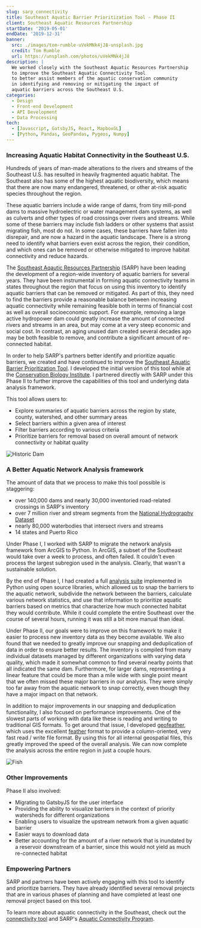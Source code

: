 ```yaml
---
slug: sarp_connectivity
title: Southeast Aquatic Barrier Prioritization Tool - Phase II
client: Southeast Aquatic Resources Partnership
startDate: '2019-05-01'
endDate: '2019-12-31'
banner:
  src: ./images/tom-rumble-uVekMNk4jJ8-unsplash.jpg
  credit: Tom Rumble
  url: https://unsplash.com/photos/uVekMNk4jJ8
description: |
  We worked closely with the Southeast Aquatic Resources Partnership
  to improve the Southeast Aquatic Connectivity Tool
  to better assist members of the aquatic conservation community
  in identifying and removing or mitigating the impact of
  aquatic barriers across the Southeast U.S.
categories:
  - Design
  - Front-end Development
  - API Development
  - Data Processing
tech:
  - [Javascript, GatsbyJS, React, MapboxGL]
  - [Python, Pandas, GeoPandas, Pygeos, Numpy]
---
```


### Increasing Aquatic Habitat Connectivity in the Southeast U.S.

Hundreds of years of man-made alterations to the rivers and streams of the Southeast
U.S. has resulted in heavily fragmented aquatic habitat. The Southeast also
has some of the highest aquatic biodiversity, which means that there are now
many endangered, threatened, or other at-risk aquatic species throughout the region.

These aquatic barriers include a wide range of dams, from tiny mill-pond dams to massive
hydroelectric or water management dam systems, as well as culverts and other types of
road crossings over rivers and streams. While some of these barriers may include
fish ladders or other systems that assist migrating fish, most do not.
In some cases, these barriers have fallen into disrepair, and are
now a hazard in the aquatic landscape. There is a strong need to identify what
barriers even exist across the region, their condition, and which ones can
be removed or otherwise mitigated to improve habitat connectivity and reduce
hazards.

The [Southeast Aqautic Resources Partnership](https://southeastaquatics.net/) (SARP)
have been leading the development of a region-wide inventory of aquatic barriers
for several years. They have been instrumental in forming aquatic connectivity
teams in states throughout the region that focus on using this inventory to
identify aquatic barriers that can be removed or mitigated. As part of this, they
need to find the barriers provide a reasonable balance between increasing
aquatic connectivity while remaining feasible both in terms of financial cost as
well as overall socioeconomic support. For example, removing a large active hydropower dam
could greatly increase the amount of connected rivers and streams in an area, but
may come at a very steep economic and social cost. In contrast, an aging unused
dam created several decades ago may be both feasible to remove, and contribute
a significant amount of re-connected habitat.

In order to help SARP's partners better identify and prioritize aquatic barriers,
we created and have continued to improve the
[Southeast Aquatic Barrier Prioritization Tool](https://connectivity.sarpdata.com/).
I developed the initial version of this tool while at the
[Conservation Biology Institute](https://consbio.org/). I partnered directly
with SARP under this Phase II to further improve the capabilities of this tool
and underlying data analysis framework.

This tool allows users to:

- Explore summaries of aquatic barriers across the region by state, county, watershed, and other summary areas
- Select barriers within a given area of interest
- Filter barriers according to various criteria
- Prioritize barriers for removal based on overall amount of network connectivity or habitat quality

![Historic Dam](./images/anton-khmelnitsky-Hc4v7w0StzE-unsplash.jpg 'Historic Dam | Photo by Anton Khmelnitsky on Unsplash')

<!-- https://unsplash.com/photos/Hc4v7w0StzE -->

### A Better Aquatic Network Analysis framework

The amount of data that we process to make this tool possible is staggering:

- over 140,000 dams and nearly 30,000 inventoried road-related crossings in SARP's inventory
- over 7 million river and stream segments from the [National Hydrography Dataset](https://www.usgs.gov/core-science-systems/ngp/national-hydrography/nhdplus-high-resolution)
- nearly 80,000 waterbodies that intersect rivers and streams
- 14 states and Puerto Rico

Under Phase I, I worked with SARP to migrate the network analysis framework from
ArcGIS to Python. In ArcGIS, a subset of the Southeast would take over a week to
process, and often failed. It couldn't even process the largest subregion used
in the analysis. Clearly, that wasn't a sustainable solution.

By the end of Phase I, I had created a full [analysis suite](https://github.com/brendan-ward/nhdnet)
implemented in Python using open source libraries,
which allowed us to snap the barriers to the aquatic network, subdivide the network
between the barriers, calculate various network statistics, and use that information
to prioritize aquatic barriers based on metrics that characterize how much
connected habitat they would contribute. While it could complete the entire Southeast
over the course of several hours, running it was still a bit more manual than ideal.

Under Phase II, our goals were to improve on this framework to make it easier to
process new inventory data as they become available. We also found that we needed
to greatly improve our snapping and deduplication of data in order to ensure
better results. The inventory is compiled from many individual datasets managed by
different organizations with varying data quality, which made it somewhat common
to find several nearby points that all indicated the same dam. Furthermore, for
larger dams, representing a linear feature that could be more than a mile wide with
single point meant that we often missed these major barriers in our analysis.
They were simply too far away from the aquatic network to snap correctly, even
though they have a major impact on that network.

In addition to major improvements in our snapping and deduplication functionality,
I also focused on performance improvements. One of the slowest parts of working
with data like these is reading and writing to traditional GIS formats. To get
around that issue, I developed [geofeather](https://github.com/brendan-ward/geofeather),
which uses the excellent [feather](https://github.com/wesm/feather) format
to provide a column-oriented, very fast read / write file format. By using this
for all internal geospatial files, this greatly improved the speed of the overall analysis.
We can now complete the analysis across the entire region in just a couple hours.

![Fish](./images/mark-huigen-4xDc1vZAB_0-unsplash.jpg 'Photo by Mark Huigen on Unsplash')

<!-- https://unsplash.com/photos/4xDc1vZAB_0 -->

### Other Improvements

Phase II also involved:

- Migrating to GatsbyJS for the user interface
- Providing the ability to visualize barriers in the context of priority watersheds for different organizations
- Enabling users to visualize the upstream network from a given aquatic barrier
- Easier ways to download data
- Better accounting for the amount of a river network that is inundated by a reservoir downstream of a barrier, since this would not yield as much re-connected habitat

### Empowering Partners

SARP and partners have been actively engaging with this tool to identify and prioritize barriers.
They have already identified several removal projects that are in various phases
of planning and have completed at least one removal project based on this tool.

To learn more about aquatic connectivity in the Southeast, check out the
[connectivity tool](https://connectivity.sarpdata.com/) and SARP's
[Aquatic Connectivity Program](https://southeastaquatics.net/sarps-programs/southeast-aquatic-connectivity-assessment-program-seacap).
